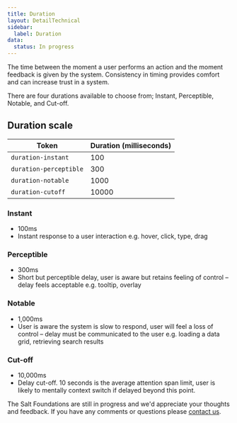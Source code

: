 ```yaml
---
title: Duration
layout: DetailTechnical
sidebar:
  label: Duration
data:
  status: In progress
---
```


The time between the moment a user performs an action and the moment feedback is given by the system. Consistency in timing provides comfort and can increase trust in a system.

There are four durations available to choose from; Instant, Perceptible, Notable, and Cut-off.

## Duration scale

|Token| Duration (milliseconds) |
|---|---|
|`duration-instant`| 100 |
|`duration-perceptible`| 300 |
|`duration-notable`| 1000 |
|`duration-cutoff`| 10000 |

### Instant

- 100ms
- Instant response to a user interaction e.g. hover, click, type, drag

### Perceptible

- 300ms
- Short but perceptible delay, user is aware but retains feeling of control – delay feels acceptable e.g. tooltip, overlay

### Notable

- 1,000ms
- User is aware the system is slow to respond, user will feel a loss of control – delay must be communicated to the user e.g. loading a data grid, retrieving search results

### Cut-off

- 10,000ms
- Delay cut-off. 10 seconds is the average attention span limit, user is likely to mentally context switch if delayed beyond this point.


<Callout title="Have some feedback?">

The Salt Foundations are still in progress and we'd appreciate your thoughts and feedback. If you have any comments or questions please [contact us](../support-and-contributions/index).

</Callout>
